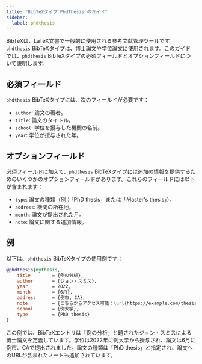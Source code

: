```yaml
---
title: "BibTeXタイプ`PhdThesis`のガイド"
sidebar:
  label: phdthesis
---
```



BibTeXは、LaTeX文書で一般的に使用される参考文献管理ツールです。`phdthesis` BibTeXタイプは、博士論文や学位論文に使用されます。このガイドでは、`phdthesis` BibTeXタイプの必須フィールドとオプションフィールドについて説明します。

<CiteDrive/>

## 必須フィールド

`phdthesis` BibTeXタイプには、次のフィールドが必要です：

-   `author`: 論文の著者。
-   `title`: 論文のタイトル。
-   `school`: 学位を授与した機関の名前。
-   `year`: 学位が授与された年。

## オプションフィールド

必須フィールドに加えて、`phdthesis` BibTeXタイプには追加の情報を提供するためのいくつかのオプションフィールドがあります。これらのフィールドには以下が含まれます：

-   `type`: 論文の種類（例：「PhD thesis」または「Master's thesis」）。
-   `address`: 機関の所在地。
-   `month`: 論文が提出された月。
-   `note`: 論文に関する追加情報。

## 例

以下は、`phdthesis` BibTeXタイプの使用例です：

```bibtex
@phdthesis{mythesis,
	title        = {例の分析},
	author       = {ジョン・スミス},
	year         = 2022,
	month        = {6月},
	address      = {例市, CA},
	note         = {こちらからアクセス可能：\url{https://example.com/thesis.pdf}},
	school       = {例大学},
	type         = {PhD thesis}
}
```

この例では、BibTeXエントリは「例の分析」と題されたジョン・スミスによる博士論文を定義しています。学位は2022年に例大学から授与され、論文は6月に例市、CAで提出されました。論文の種類は「PhD thesis」と指定され、論文へのURLが含まれたノートも追加されています。
